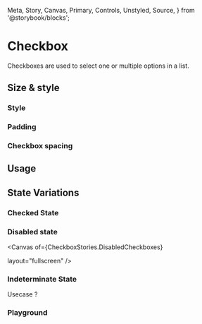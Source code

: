   Meta,
  Story,
  Canvas,
  Primary,
  Controls,
  Unstyled,
  Source,
} from '@storybook/blocks';


<Meta of={CheckboxStories} name="Guideline" />

# Checkbox

Checkboxes are used to select one or multiple options in a list.

## Size & style

### Style

### Padding

### Checkbox spacing

## Usage

<Canvas of={CheckboxStories.DefaultCheckbox} layout="fullscreen" />

## State Variations

### Checked State

<Canvas of={CheckboxStories.CheckedCheckbox} layout="fullscreen" />

### Disabled state

<Canvas
  of={CheckboxStories.DisabledCheckboxes}

layout="fullscreen"
/>

### Indeterminate State

Usecase ?

<Canvas of={CheckboxStories.IndeterminateCheckbox} layout="fullscreen" />

### Playground

<Canvas of={CheckboxStories.Playground} layout="fullscreen" />
<Controls of={CheckboxStories.Playground} />
